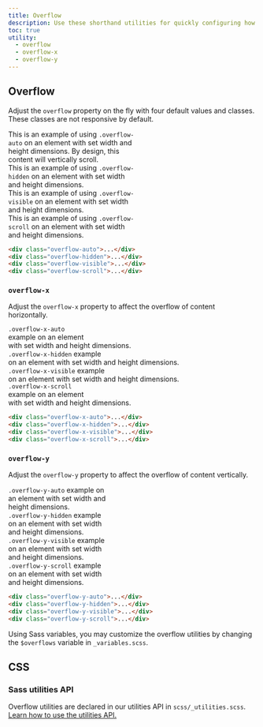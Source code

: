 ```yaml
---
title: Overflow
description: Use these shorthand utilities for quickly configuring how content overflows an element.
toc: true
utility:
  - overflow
  - overflow-x
  - overflow-y
---
```


## Overflow

Adjust the `overflow` property on the fly with four default values and classes. These classes are not responsive by default.

<div class="bd-example d-md-flex">
  <div class="overflow-auto p-3 mb-3 mb-md-0 me-md-3 bg-body-tertiary" style="max-width: 260px; max-height: 100px;">
    This is an example of using <code>.overflow-auto</code> on an element with set width and height dimensions. By design, this content will vertically scroll.
  </div>
  <div class="overflow-hidden p-3 mb-3 mb-md-0 me-md-3 bg-body-tertiary" style="max-width: 260px; max-height: 100px;">
    This is an example of using <code>.overflow-hidden</code> on an element with set width and height dimensions.
  </div>
  <div class="overflow-visible p-3 mb-3 mb-md-0 me-md-3 bg-body-tertiary" style="max-width: 260px; max-height: 100px;">
    This is an example of using <code>.overflow-visible</code> on an element with set width and height dimensions.
  </div>
  <div class="overflow-scroll p-3 bg-body-tertiary" style="max-width: 260px; max-height: 100px;">
    This is an example of using <code>.overflow-scroll</code> on an element with set width and height dimensions.
  </div>
</div>

```html
<div class="overflow-auto">...</div>
<div class="overflow-hidden">...</div>
<div class="overflow-visible">...</div>
<div class="overflow-scroll">...</div>
```

### `overflow-x`

Adjust the `overflow-x` property to affect the overflow of content horizontally.

<div class="bd-example d-md-flex">
  <div class="overflow-x-auto p-3 mb-3 mb-md-0 me-md-3 bg-body-tertiary w-100" style="max-width: 200px; max-height: 100px; white-space: nowrap;">
    <div><code>.overflow-x-auto</code> example on an element</div>
    <div> with set width and height dimensions.</div>
  </div>
  <div class="overflow-x-hidden p-3 mb-3 mb-md-0 me-md-3 bg-body-tertiary w-100" style="max-width: 200px; max-height: 100px;white-space: nowrap;">
    <div><code>.overflow-x-hidden</code> example</div>
    <div>on an element with set width and height dimensions.</div>
  </div>
  <div class="overflow-x-visible p-3 mb-3 mb-md-0 me-md-3 bg-body-tertiary w-100" style="max-width: 200px; max-height: 100px;white-space: nowrap;">
    <div><code>.overflow-x-visible</code> example </div>
    <div>on an element with set width and height dimensions.</div>
  </div>
  <div class="overflow-x-scroll p-3 bg-body-tertiary w-100" style="max-width: 200px; max-height: 100px;white-space: nowrap;">
    <div><code>.overflow-x-scroll</code> example on an element</div>
    <div> with set width and height dimensions.</div>
  </div>
</div>

```html
<div class="overflow-x-auto">...</div>
<div class="overflow-x-hidden">...</div>
<div class="overflow-x-visible">...</div>
<div class="overflow-x-scroll">...</div>
```

### `overflow-y`

Adjust the `overflow-y` property to affect the overflow of content vertically.

<div class="bd-example d-md-flex">
  <div class="overflow-y-auto p-3 mb-3 mb-md-0 me-md-3 bg-body-tertiary w-100" style="max-width: 200px; max-height: 100px;">
    <code>.overflow-y-auto</code> example on an element with set width and height dimensions.
  </div>
  <div class="overflow-y-hidden p-3 mb-3 mb-md-0 me-md-3 bg-body-tertiary w-100" style="max-width: 200px; max-height: 100px;">
    <code>.overflow-y-hidden</code> example on an element with set width and height dimensions.
  </div>
  <div class="overflow-y-visible p-3 mb-3 mb-md-0 me-md-3 bg-body-tertiary w-100" style="max-width: 200px; max-height: 100px;">
    <code>.overflow-y-visible</code> example on an element with set width and height dimensions.
  </div>
  <div class="overflow-y-scroll p-3 bg-body-tertiary w-100" style="max-width: 200px; max-height: 100px;">
    <code>.overflow-y-scroll</code> example on an element with set width and height dimensions.
  </div>
</div>

```html
<div class="overflow-y-auto">...</div>
<div class="overflow-y-hidden">...</div>
<div class="overflow-y-visible">...</div>
<div class="overflow-y-scroll">...</div>
```

Using Sass variables, you may customize the overflow utilities by changing the `$overflows` variable in `_variables.scss`.

## CSS

### Sass utilities API

Overflow utilities are declared in our utilities API in `scss/_utilities.scss`. [Learn how to use the utilities API.]([[docsref:/utilities/api#using-the-api]])

<ScssDocs name="utils-overflow" file="scss/_utilities.scss" />
